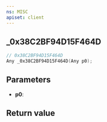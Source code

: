 ```yaml
---
ns: MISC
apiset: client
---
```

## _0x38C2BF94D15F464D

```c
// 0x38C2BF94D15F464D
Any _0x38C2BF94D15F464D(Any p0);
```


## Parameters
* **p0**:

## Return value